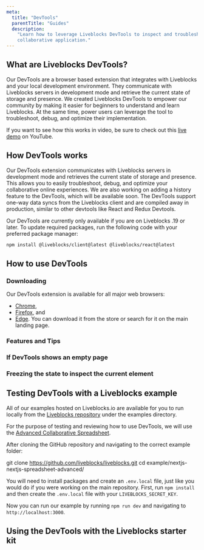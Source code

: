 ```yaml
---
meta:
  title: "DevTools"
  parentTitle: "Guides"
  description:
    "Learn how to leverage Liveblocks DevTools to inspect and troubleshoot your
    collaborative application."
---
```


## What are Liveblocks DevTools?

Our DevTools are a browser based extension that integrates with Liveblocks and
your local development environment. They communicate with Liveblocks servers in
development mode and retrieve the current state of storage and presence. We
created Liveblocks DevTools to empower our community by making it easier for
beginners to understand and learn Liveblocks. At the same time, power users can
leverage the tool to troubleshoot, debug, and optimize their implementation.

<Banner title="Live demo video">

If you want to see how this works in video, be sure to check out this
[live demo](https://www.youtube.com/watch?v=-6Jxejp0iuw) on YouTube.

</Banner>

## How DevTools works

Our DevTools extension communicates with Liveblocks servers in development mode
and retrieves the current state of storage and presence. This allows you to
easily troubleshoot, debug, and optimize your collaborative online experiences.
We are also working on adding a history feature to the DevTools, which will be
available soon. The DevTools support one-way data syncs from the Liveblocks
client and are compiled away in production, similar to other devtools like React
and Redux Devtools.

<Banner title="Private beta">

Our DevTools are currently only available if you are on Liveblocks .19 or later.
To update required packages, run the following code with your preferred package
manager:

```bash
npm install @liveblocks/client@latest @liveblocks/react@latest
```

</Banner>

## How to use DevTools

### Downloading

Our DevTools extension is available for all major web browsers:

- [Chrome](https://chrome.google.com/webstore/detail/liveblocks-devtools/iiagocfmmhknpdalddkbiejnfmbmlffk),
- [Firefox](https://addons.mozilla.org/en-US/firefox/addon/liveblocks-devtools/),
  and
- [Edge](https://microsoftedge.microsoft.com/addons/detail/liveblocks-devtools/hfecmmnilleegmjaegkjjklnjbgadikg).
  You can download it from the store or search for it on the main landing page.

### Features and Tips

### If DevTools shows an empty page

### Freezing the state to inspect the current element

## Testing DevTools with a Liveblocks example

All of our examples hosted on Liveblocks.io are available for you to run locally
from the [Liveblocks repository](https://github.com/liveblocks/liveblocks) under
the examples directory.

For the purpose of testing and reviewing how to use DevTools, we will use the
[Advanced Collaborative Spreadsheet](https://liveblocks.io/examples/collaborative-spreadsheet-advanced/nextjs).

After cloning the GitHub repository and navigating to the correct example
folder:

git clone https://github.com/liveblocks/liveblocks.git cd
example/nextjs-nextjs-spreadsheet-advanced/

You will need to install packages and create an `.env.local` file, just like you
would do if you were working on the main repository. First, run `npm install`
and then create the `.env.local` file with your `LIVEBLOCKS_SECRET_KEY`.

Now you can run our example by running `npm run dev` and navigating to
`http://localhost:3000`.

## Using the DevTools with the Liveblocks starter kit
